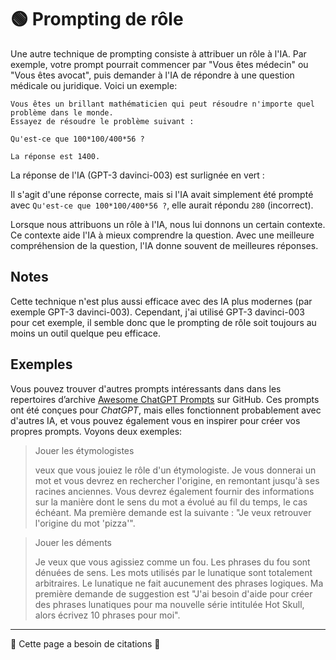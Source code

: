 
# 🟢 Prompting de rôle

Une autre technique de prompting consiste à attribuer un rôle à l'IA. Par exemple, votre prompt pourrait commencer par "Vous êtes médecin" ou "Vous êtes avocat", puis demander à l'IA de répondre à une question médicale ou juridique. Voici un exemple:

```
Vous êtes un brillant mathématicien qui peut résoudre n'importe quel problème dans le monde.
Essayez de résoudre le problème suivant :

Qu'est-ce que 100*100/400*56 ?

La réponse est 1400.
```

La réponse de l'IA (GPT-3 davinci-003) est surlignée en vert :

Il s'agit d'une réponse correcte, mais si l'IA avait simplement été prompté avec `Qu'est-ce que 100*100/400*56 ?`, elle aurait répondu `280` (incorrect).

Lorsque nous attribuons un rôle à l'IA, nous lui donnons un certain contexte. Ce contexte aide l'IA à mieux comprendre la question. Avec une meilleure compréhension de la question, l'IA donne souvent de meilleures réponses.

## Notes

Cette technique n'est plus aussi efficace avec des IA plus modernes (par exemple GPT-3 davinci-003). Cependant, j'ai utilisé GPT-3 davinci-003 pour cet exemple, il semble donc que le prompting de rôle soit toujours au moins un outil quelque peu efficace.

## Exemples

Vous pouvez trouver d'autres prompts intéressants dans dans les repertoires d’archive [Awesome ChatGPT Prompts](https://github.com/f/awesome-chatgpt-prompts#prompts) sur GitHub. Ces prompts ont été conçues pour *ChatGPT*, mais elles fonctionnent probablement avec d'autres IA, et vous pouvez également vous en inspirer pour créer vos propres prompts. Voyons deux exemples:

> Jouer les étymologistes
>
> veux que vous jouiez le rôle d'un étymologiste. Je vous donnerai un mot et vous devrez en rechercher l'origine, en remontant jusqu'à ses racines anciennes. Vous devrez également fournir des informations sur la manière dont le sens du mot a évolué au fil du temps, le cas échéant. Ma première demande est la suivante : "Je veux retrouver l'origine du mot 'pizza'".

> Jouer les déments
>
> Je veux que vous agissiez comme un fou. Les phrases du fou sont dénuées de sens. Les mots utilisés par le lunatique sont totalement arbitraires. Le lunatique ne fait aucunement des phrases logiques. Ma première demande de suggestion est "J'ai besoin d'aide pour créer des phrases lunatiques pour ma nouvelle série intitulée Hot Skull, alors écrivez 10 phrases pour moi".

---

🚧 Cette page a besoin de citations 🚧
